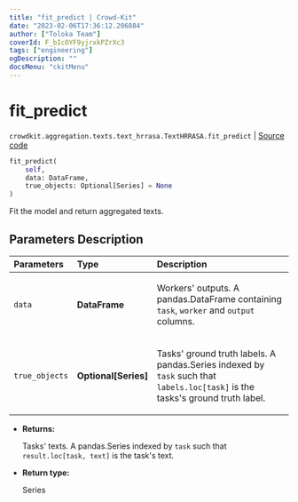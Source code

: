 ```yaml
---
title: "fit_predict | Crowd-Kit"
date: "2023-02-06T17:36:12.206884"
author: ["Toloka Team"]
coverId: F_bIcOYF9yjrxkPZrXc3
tags: ["engineering"]
ogDescription: ""
docsMenu: "ckitMenu"
---
```


# fit_predict
`crowdkit.aggregation.texts.text_hrrasa.TextHRRASA.fit_predict` | [Source code](https://github.com/Toloka/crowd-kit/blob/v1.2.0/crowdkit/aggregation/texts/text_hrrasa.py#L76)

```python
fit_predict(
    self,
    data: DataFrame,
    true_objects: Optional[Series] = None
)
```

Fit the model and return aggregated texts.

## Parameters Description

| Parameters | Type | Description |
| :----------| :----| :-----------|
`data`|**DataFrame**|<p>Workers&#x27; outputs. A pandas.DataFrame containing `task`, `worker` and `output` columns.</p>
`true_objects`|**Optional\[Series\]**|<p>Tasks&#x27; ground truth labels. A pandas.Series indexed by `task` such that `labels.loc[task]` is the tasks&#x27;s ground truth label.</p>

* **Returns:**

  Tasks' texts.
A pandas.Series indexed by `task` such that `result.loc[task, text]`
is the task's text.

* **Return type:**

  Series